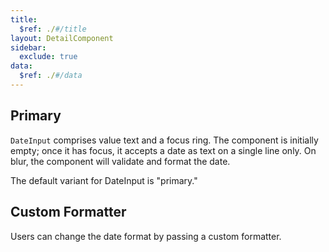 ```yaml
---
title:
  $ref: ./#/title
layout: DetailComponent
sidebar:
  exclude: true
data:
  $ref: ./#/data
---
```


<LivePreviewControls>
<LivePreview componentName="date-input" exampleName="Primary">

## Primary

`DateInput` comprises value text and a focus ring. The component is initially empty; once it has focus, it accepts a date as text on a single line only. On blur, the component will validate and format the date.

The default variant for DateInput is "primary."

</LivePreview>

<LivePreview componentName="date-input" exampleName="CustomFormatter">

## Custom Formatter

Users can change the date format by passing a custom formatter.

</LivePreview>

</LivePreviewControls>

